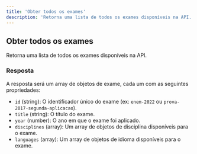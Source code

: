 ```yaml
---
title: 'Obter todos os exames'
description: 'Retorna uma lista de todos os exames disponíveis na API.'
---
```


## Obter todos os exames

Retorna uma lista de todos os exames disponíveis na API.

<Card title="GET /v2/exams" icon="cloud-arrow-down" color="#3D9970">

</Card>

### Resposta

A resposta será um array de objetos de exame, cada um com as seguintes propriedades:

-   `id` (string): O identificador único do exame (ex: `enem-2022` ou `prova-2017-segunda-aplicacao`).
-   `title` (string): O título do exame.
-   `year` (number): O ano em que o exame foi aplicado.
-   `disciplines` (array): Um array de objetos de disciplina disponíveis para o exame.
-   `languages` (array): Um array de objetos de idioma disponíveis para o exame. 